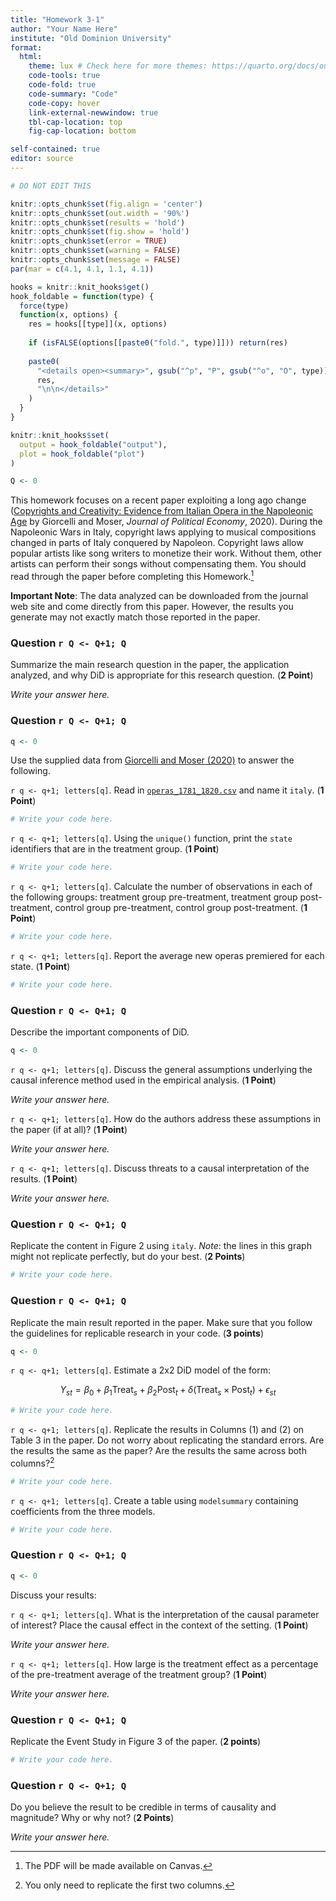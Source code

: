 ```yaml
---
title: "Homework 3-1"
author: "Your Name Here"
institute: "Old Dominion University"
format: 
  html:
    theme: lux # Check here for more themes: https://quarto.org/docs/output-formats/html-themes.html
    code-tools: true
    code-fold: true
    code-summary: "Code"
    code-copy: hover
    link-external-newwindow: true
    tbl-cap-location: top
    fig-cap-location: bottom

self-contained: true
editor: source
---
```


```r
# DO NOT EDIT THIS

knitr::opts_chunk$set(fig.align = 'center')
knitr::opts_chunk$set(out.width = '90%')
knitr::opts_chunk$set(results = 'hold')
knitr::opts_chunk$set(fig.show = 'hold')
knitr::opts_chunk$set(error = TRUE)
knitr::opts_chunk$set(warning = FALSE)
knitr::opts_chunk$set(message = FALSE)
par(mar = c(4.1, 4.1, 1.1, 4.1))

hooks = knitr::knit_hooks$get()
hook_foldable = function(type) {
  force(type)
  function(x, options) {
    res = hooks[[type]](x, options)
    
    if (isFALSE(options[[paste0("fold.", type)]])) return(res)
    
    paste0(
      "<details open><summary>", gsub("^p", "P", gsub("^o", "O", type)), "</summary>\n\n",
      res,
      "\n\n</details>"
    )
  }
}

knitr::knit_hooks$set(
  output = hook_foldable("output"),
  plot = hook_foldable("plot")
)

Q <- 0
```

This homework focuses on a recent paper exploiting a long ago change ([Copyrights and Creativity: Evidence from
Italian Opera in the Napoleonic Age](https://doi.org/10.1086/710534) by Giorcelli and Moser, *Journal of Political Economy*, 2020).  During the Napoleonic Wars in Italy, copyright laws applying to musical compositions changed in parts of Italy conquered by Napoleon.  Copyright laws allow popular artists like song writers to monetize their work.  Without them, other artists can perform their songs without compensating them. You should read through the paper before completing this Homework.^[The PDF will be made available on Canvas.]

**Important Note**: The data analyzed can be downloaded from the journal web site and come directly from this paper.  However, the results you generate may not exactly match those reported in the paper.

### Question `r Q <- Q+1; Q`

Summarize the main research question in the paper, the application analyzed, and why DiD is appropriate for this research question. (**2 Point**)

*Write your answer here.*

### Question `r Q <- Q+1; Q`

```r
q <- 0
```

Use the supplied data from [Giorcelli and Moser (2020)](https://doi.org/10.1086/710534) to answer the following.

`r q <- q+1; letters[q]`. Read in [`operas_1781_1820.csv`](https://alexcardazzi.github.io/econ708/data/operas_1781-1820.csv) and name it `italy`. (**1 Point**)

```r
# Write your code here.
```

`r q <- q+1; letters[q]`. Using the `unique()` function, print the `state` identifiers that are in the treatment group. (**1 Point**)

```r
# Write your code here.
```

`r q <- q+1; letters[q]`. Calculate the number of observations in each of the following groups: treatment group pre-treatment, treatment group post-treatment, control group pre-treatment, control group post-treatment. (**1 Point**)

```r
# Write your code here.
```

`r q <- q+1; letters[q]`. Report the average new operas premiered for each state. (**1 Point**)

```r
# Write your code here.
```

### Question `r Q <- Q+1; Q`

Describe the important components of DiD.

```r
q <- 0
```

`r q <- q+1; letters[q]`. Discuss the general assumptions underlying the causal inference method used in the empirical analysis. (**1 Point**)

*Write your answer here.*

`r q <- q+1; letters[q]`. How do the authors address these assumptions in the paper (if at all)? (**1 Point**)

*Write your answer here.*

`r q <- q+1; letters[q]`. Discuss threats to a causal interpretation of the results. (**1 Point**)

*Write your answer here.*

### Question `r Q <- Q+1; Q`

Replicate the content in Figure 2 using `italy`. *Note*: the lines in this graph might not replicate perfectly, but do your best. (**2 Points**)

```r
# Write your code here.
```

### Question `r Q <- Q+1; Q`

Replicate the main result reported in the paper.  Make sure that you follow the guidelines for replicable research in your code. (**3 points**)

```r
q <- 0
```

`r q <- q+1; letters[q]`. Estimate a 2x2 DiD model of the form:

$$Y_{st} = \beta_0 + \beta_1 \text{Treat}_s + \beta_2 \text{Post}_t + \delta (\text{Treat}_s \times \text{Post}_t) + \epsilon_{st}$$

```r
# Write your code here.
```

`r q <- q+1; letters[q]`. Replicate the results in Columns (1) and (2) on Table 3 in the paper.  Do not worry about replicating the standard errors.  Are the results the same as the paper?  Are the results the same across both columns?^[You only need to replicate the first two columns.]

```r
# Write your code here.
```

`r q <- q+1; letters[q]`. Create a table using `modelsummary` containing coefficients from the three models.

```r
# Write your code here.
```

### Question `r Q <- Q+1; Q`

```r
q <- 0
```

Discuss your results:

`r q <- q+1; letters[q]`. What is the interpretation of the causal parameter of interest? Place the causal effect in the context of the setting. (**1 Point**)

*Write your answer here.*

`r q <- q+1; letters[q]`. How large is the treatment effect as a percentage of the pre-treatment average of the treatment group? (**1 Point**)

*Write your answer here.*

### Question `r Q <- Q+1; Q`

Replicate the Event Study in Figure 3 of the paper. (**2 points**)

```r
# Write your code here.
```

### Question `r Q <- Q+1; Q`

Do you believe the result to be credible in terms of causality and magnitude? Why or why not? (**2 Points**)

*Write your answer here.*